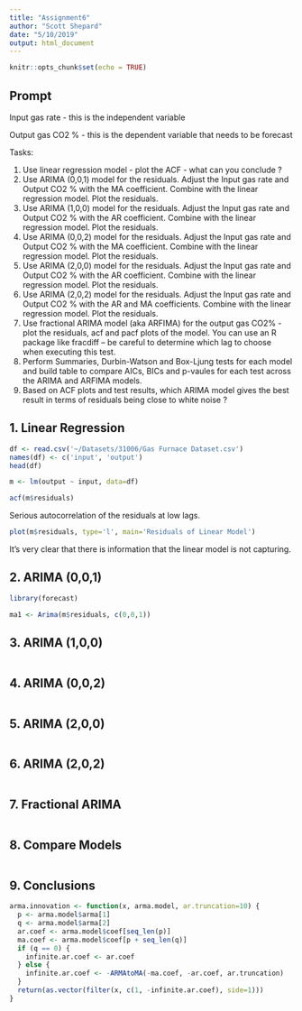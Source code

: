 ```yaml
---
title: "Assignment6"
author: "Scott Shepard"
date: "5/10/2019"
output: html_document
---
```


```r
knitr::opts_chunk$set(echo = TRUE)
```

## Prompt

Input gas rate - this is the independent variable

Output gas CO2 % - this is the dependent variable that needs to be forecast

Tasks:

1. Use linear regression model - plot the ACF - what can you conclude ?
2. Use ARIMA (0,0,1) model for the residuals. Adjust the Input gas rate and Output CO2 % with the MA coefficient. Combine with the linear regression model. Plot the residuals.
3. Use ARIMA (1,0,0) model for the residuals. Adjust the Input gas rate and Output CO2 % with the AR coefficient. Combine with the linear regression model. Plot the residuals.
4. Use ARIMA (0,0,2) model for the residuals. Adjust the Input gas rate and Output CO2 % with the MA coefficient. Combine with the linear regression model. Plot the residuals.
5. Use ARIMA (2,0,0) model for the residuals. Adjust the Input gas rate and Output CO2 % with the AR coefficient. Combine with the linear regression model. Plot the residuals.
6. Use ARIMA (2,0,2) model for the residuals. Adjust the Input gas rate and Output CO2 % with the AR and MA coefficients. Combine with the linear regression model. Plot the residuals.
7. Use fractional ARIMA model (aka ARFIMA) for the output gas CO2% - plot the residuals, acf and pacf plots of the model. You can use an R package like fracdiff – be careful to determine which lag to choose when executing this test.
8. Perform  Summaries,  Durbin-Watson and Box-Ljung tests for each model and build table to compare AICs, BICs and p-vaules for each test across the ARIMA and ARFIMA models.
9. Based on ACF plots and test results, which ARIMA model gives the best result in terms of residuals being close to white noise ?

## 1. Linear Regression

```r
df <- read.csv('~/Datasets/31006/Gas Furnace Dataset.csv')
names(df) <- c('input', 'output')
head(df)
```


```r
m <- lm(output ~ input, data=df)

acf(m$residuals)
```

Serious autocorrelation of the residuals at low lags.

```r
plot(m$residuals, type='l', main='Residuals of Linear Model')
```

It's very clear that there is information that the linear model is not 
capturing.

## 2. ARIMA (0,0,1) 

```r
library(forecast)

ma1 <- Arima(m$residuals, c(0,0,1))
```

## 3. ARIMA (1,0,0)

```r

```

## 4. ARIMA (0,0,2)

```r

```

## 5. ARIMA (2,0,0)

```r

```

## 6. ARIMA (2,0,2)

```r

```

## 7. Fractional ARIMA

```r

```

## 8. Compare Models

```r

```

## 9. Conclusions

```r
arma.innovation <- function(x, arma.model, ar.truncation=10) {
  p <- arma.model$arma[1]
  q <- arma.model$arma[2]
  ar.coef <- arma.model$coef[seq_len(p)]
  ma.coef <- arma.model$coef[p + seq_len(q)]
  if (q == 0) {
    infinite.ar.coef <- ar.coef
  } else {
    infinite.ar.coef <- -ARMAtoMA(-ma.coef, -ar.coef, ar.truncation)
  }
  return(as.vector(filter(x, c(1, -infinite.ar.coef), side=1)))
}
```
